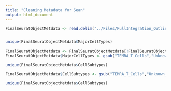 ```yaml
---
title: "Cleaning Metadata for Sean"
output: html_document
---
```


```R

FinalSeuratObjectMetdata <- read.delim("../Files/FullIntegration_OutlierSamplesRemoved_FinaMetadata.tsv")



```



```R

unique(FinalSeuratObjectMetdata$MajorCellTypes)

FinalSeuratObjectMetdata <- FinalSeuratObjectMetdata[!FinalSeuratObjectMetdata$MajorCellTypes %in% "Unknown_Cluster_66",]
FinalSeuratObjectMetdata$MajorCellTypes <- gsub("TEMRA_T_Cells","Unknown_Immune_Cells",FinalSeuratObjectMetdata$MajorCellTypes)

unique(FinalSeuratObjectMetdata$CellSubtypes)

FinalSeuratObjectMetdata$CellSubtypes <- gsub("TEMRA_T_Cells","Unknown_Immune_Cells",FinalSeuratObjectMetdata$CellSubtypes)

unique(FinalSeuratObjectMetdata$CellSubtypes)
```



